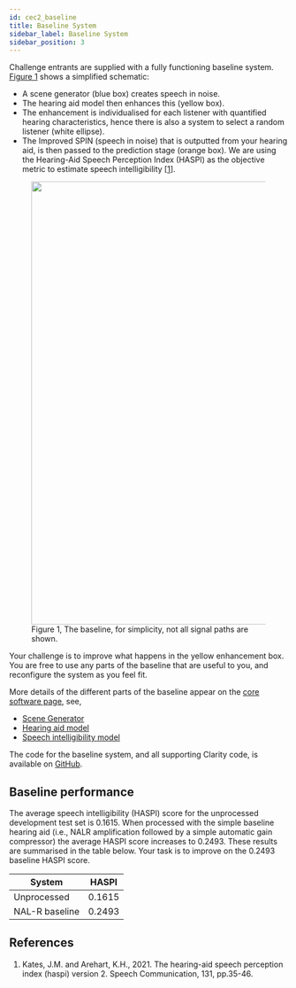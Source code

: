 ```yaml
---
id: cec2_baseline
title: Baseline System
sidebar_label: Baseline System
sidebar_position: 3
---
```



Challenge entrants are supplied with a fully functioning baseline system. [Figure 1](#fig1) shows a simplified schematic:

- A scene generator (blue box) creates speech in noise.
- The hearing aid model then enhances this (yellow box).
- The enhancement is individualised for each listener with quantified hearing characteristics, hence there is also a system to select a random listener (white ellipse).
- The Improved SPIN (speech in noise) that is outputted from your hearing aid, is then passed to the prediction stage (orange box). We are using the Hearing-Aid Speech Perception Index (HASPI) as the objective metric to estimate speech intelligibility \[[1](#refs)].

<figure id="fig1">
<img width="800" src={useBaseUrl('/img/CEC2/baseline.png')} />
<figcaption>Figure 1, The baseline, for simplicity, not all signal paths are shown.</figcaption>
</figure>

Your challenge is to improve what happens in the yellow enhancement box. You are free to use any parts of the baseline that are useful to you, and reconfigure the system as you feel fit.

More details of the different parts of the baseline appear on the [core software page](./cec2_core_software), see,

- [Scene Generator](./cec2_core_software#a-scene-generator)
- [Hearing aid model](./cec2_core_software#b-baseeline-hearing-aid-processor)
- [Speech intelligibility model](./cec2_core_software#e-speech-intelligibility-model)

The code for the baseline system, and all supporting Clarity code, is available on [GitHub](https://github.com/claritychallenge/clarity).

## Baseline performance

The average speech intelligibility (HASPI) score for the unprocessed development test set is 0.1615. When processed with the simple baseline hearing aid (i.e., NALR amplification followed by a simple automatic gain compressor) the average HASPI score increases to 0.2493. These results are summarised in the table below. Your task is to improve on the 0.2493 baseline HASPI score.

| System | HASPI |
| --- | ---- |
| Unprocessed | 0.1615 |
| NAL-R baseline | 0.2493 |

## References

<a name="refs"></a>

1. Kates, J.M. and Arehart, K.H., 2021. The hearing-aid speech perception index (haspi) version 2. Speech Communication, 131, pp.35-46.
